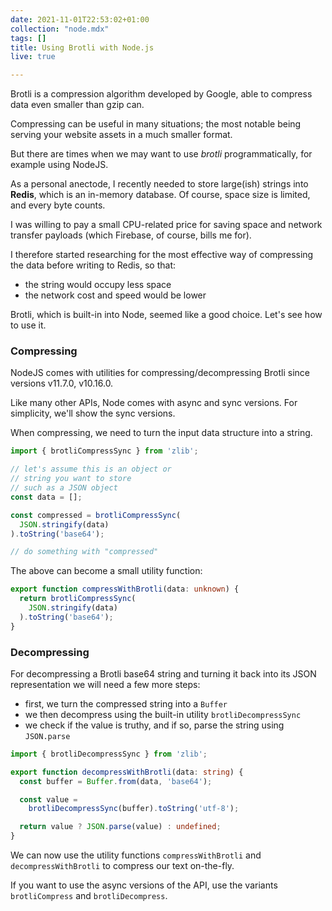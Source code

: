 ```yaml
---
date: 2021-11-01T22:53:02+01:00
collection: "node.mdx"
tags: []
title: Using Brotli with Node.js
live: true

---
```

Brotli is a compression algorithm developed by Google, able to compress data even smaller than gzip can.

Compressing can be useful in many situations; the most notable being serving your website assets in a much smaller format.

But there are times when we may want to use _brotli_ programmatically, for example using NodeJS.

As a personal anectode, I recently needed to store large(ish) strings into **Redis**, which is an in-memory database. Of course, space size is limited, and every byte counts.

I was willing to pay a small CPU-related price for saving space and network transfer payloads (which Firebase, of course, bills me for).

I therefore started researching for the most effective way of compressing the data before writing to Redis, so that:

* the string would occupy less space
* the network cost and speed would be lower

Brotli, which is built-in into Node, seemed like a good choice. Let's see how to use it.

### Compressing

NodeJS comes with utilities for compressing/decompressing Brotli since versions v11.7.0, v10.16.0.

Like many other APIs, Node comes with async and sync versions. For simplicity, we'll show the sync versions.

When compressing, we need to turn the input data structure into a string. 

```typescript
import { brotliCompressSync } from 'zlib';

// let's assume this is an object or 
// string you want to store
// such as a JSON object
const data = [];

const compressed = brotliCompressSync(
  JSON.stringify(data)
).toString('base64');

// do something with "compressed"
```

The above can become a small utility function:

```typescript
export function compressWithBrotli(data: unknown) {
  return brotliCompressSync(
    JSON.stringify(data)
  ).toString('base64');
}
```

### Decompressing

For decompressing a Brotli base64 string and turning it back into its JSON representation we will need a few more steps:

* first, we turn the compressed string into a `Buffer`
* we then decompress using the built-in utility `brotliDecompressSync`
* we check if the value is truthy, and if so, parse the string using `JSON.parse`

```typescript
import { brotliDecompressSync } from 'zlib';

export function decompressWithBrotli(data: string) {
  const buffer = Buffer.from(data, 'base64');

  const value = 
    brotliDecompressSync(buffer).toString('utf-8');

  return value ? JSON.parse(value) : undefined;
}
```

We can now use the utility functions `compressWithBrotli` and `decompressWithBrotli` to compress our text on-the-fly.

If you want to use the async versions of the API, use the variants `brotliCompress` and `brotliDecompress`.